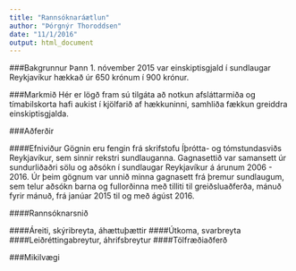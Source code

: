 ```yaml
---
title: "Rannsóknaráætlun"
author: "Þórgnýr Thoroddsen"
date: "11/1/2016"
output: html_document
---
```


###Bakgrunnur
Þann 1. nóvember 2015 var einskiptisgjald í sundlaugar Reykjavíkur hækkað úr 650 krónum í 900 krónur.

###Markmið
Hér er lögð fram sú tilgáta að notkun afsláttarmiða og tímabilskorta hafi aukist í kjölfarið af hækkuninni, samhliða fækkun greiddra einskiptisgjalda.

###Aðferðir

####Efniviður
Gögnin eru fengin frá skrifstofu Íþrótta- og tómstundasviðs Reykjavíkur, sem sinnir rekstri sundlauganna. Gagnasettið var samansett úr sundurliðaðri sölu og aðsókn í sundlaugar Reykjavíkur á árunum 2006 - 2016. Úr þeim gögnum var unnið minna gagnasett frá þremur sundlaugum, sem telur aðsókn barna og fullorðinna með tilliti til greiðsluaðferða, mánuð fyrir mánuð, frá janúar 2015 til og með ágúst 2016.

####Rannsóknarsnið

####Áreiti, skýribreyta, áhættuþættir
####Útkoma, svarbreyta
####Leiðréttingabreytur, áhrifsbreytur
####Tölfræðiaðferð

###Mikilvægi
